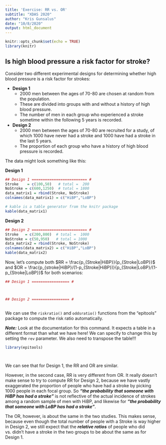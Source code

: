 ```yaml
---
title: 'Exercise: RR vs. OR'
subtitle: "XDAS 2020"
author: "Kris Gunsalus"
date: "10/8/2020"
output: html_document
---
```


```r
knitr::opts_chunk$set(echo = TRUE)
library(knitr)
```

## Is high blood pressure a risk factor for stroke?

Consider two different experimental designs for determining whether high blood pressure is a risk factor for strokes:

+ **Design 1** 
  + 2000 men between the ages of 70-80 are chosen at random from the population.
  + These are divided into groups with and without a history of high blood pressure.
  + The number of men in each group who experienced a stroke sometime within the following 5 years is recorded.
 
+ **Design 2**
  + 2000 men between the ages of 70-80 are recruited for a study, of which 1000 have never had a stroke and 1000 have had a stroke in the last 5 years.
  + The proportion of each group who have a history of high blood pressure is recorded.

The data might look something like this:

**Design 1**
```r
## Design 1 ========================= #
Stroke    = c(100,50)   # total =  200
NoStroke = c(600,1250)  # total = 1800
data_matrix1 = rbind(Stroke, NoStroke)
colnames(data_matrix1) = c("HiBP","LoBP")

# kable is a table generator from the knitr package
kable(data_matrix1)
```

**Design 2**
```r
## Design 2 ========================= #
Stroke   = c(200,800)  # total =  1000
NoStroke = c(50,950)   # total = 1000
data_matrix2 = rbind(Stroke, NoStroke)
colnames(data_matrix2) = c("HiBP","LoBP")
kable(data_matrix2)
```


Now, let's compute both $RR = \frac{p_{Stroke|HiBP}}{p_{Stroke|LoBP}}$ and 
$OR = \frac{p_{stroke|HiBP}/(1-p_{Stroke|HiBP})}{p_{Stroke|LoBP}/(1-p_{Stroke|LoBP}}$ for both scenarios:

```r
## Design 1 ================= #



## Design 2 ================= #



```

We can use the `riskratio()` and `oddsratio()` functions from the "epitools" package to compute the risk ratio automatically.

***Note:*** Look at the documentation for this command. It expects a table in a different format than what we have here! We can specify to change this by setting the `rev` parameter. We also need to transpose the table!!!

```r
library(epitools)




```

We can see that for Design 1, the RR and OR are similar. 

However, in the second case, RR is very different from OR. It really doesn't make sense to try to compute RR for Design 2, because we have vastly exaggerated the proportion of people who have had a stroke by picking 1000 people in each focal group. So ***"the probability that someone with HiBP has had a stroke"*** is not reflective of the actual incidence of strokes among a random sample of men with HiBP, and likewise for ***"the probability that someone with LoBP has had a stroke"***.

The OR, however, is about the same in the two studies. This makes sense, because even though the total number of people with a Stroke is way higher in Design 2, we still expect that the ***relative ratios*** of people who did vs. didn't have a stroke in the two groups to be about the same as for Design 1.
